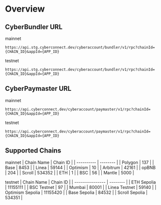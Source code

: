 # Overview

## CyberBundler URL

mainnet

```
https://api.stg.cyberconnect.dev/cyberaccount/bundler/v1/rpc?chainId={CHAIN_ID}&appId={APP_ID}
```

testnet

```
https://api.stg.cyberconnect.dev/cyberaccount/bundler/v1/rpc?chainId={CHAIN_ID}&appId={APP_ID}
```

## CyberPaymaster URL

mainnet

```
https://api.cyberconnect.dev/cyberaccount/paymaster/v1/rpc?chainId={CHAIN_ID}&appId={APP_ID}
```

testnet

```
https://api.cyberconnect.dev/cyberaccount/paymaster/v1/rpc?chainId={CHAIN_ID}&appId={APP_ID}
```

## Supported Chains

mainnet
| Chain Name | Chain ID |
| ---------- | -------- |
| Polygon    | 137      |
| Base       | 8453     |
| Linea      | 59144    |
| Optimism   | 10       |
| Arbitrum   | 42161    |
| opBNB      | 204      |
| Scroll     | 534352   |
| ETH        | 1        |
| BSC        | 56       |
| Mantle     | 5000     |

testnet
| Chain Name       | Chain ID |
| ---------------- | -------- |
| ETH Sepolia      | 11155111 |
| BSC Testnet      | 97       |
| Mumbai           | 80001    |
| Linea Testnet    | 59140    |
| Optimism Sepolia | 11155420 |
| Base Sepolia     | 84532    |
| Scroll Sepolia   | 534351   |
